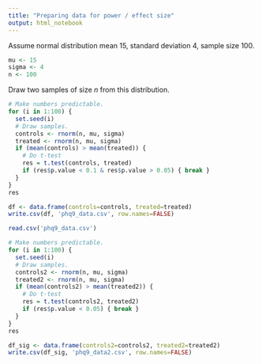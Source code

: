```yaml
---
title: "Preparing data for power / effect size"
output: html_notebook
---
```


Assume normal distribution mean 15, standard deviation 4, sample size 100.


```r
mu <- 15
sigma <- 4
n <- 100
```


Draw two samples of size $n$ from this distribution.


```r
# Make numbers predictable.
for (i in 1:100) {
  set.seed(i)
  # Draw samples.
  controls <- rnorm(n, mu, sigma) 
  treated <- rnorm(n, mu, sigma)
  if (mean(controls) > mean(treated)) {
    # Do t-test
    res = t.test(controls, treated)
    if (res$p.value < 0.1 & res$p.value > 0.05) { break }
  }
}
res
```

```r
df <- data.frame(controls=controls, treated=treated)
write.csv(df, 'phq9_data.csv', row.names=FALSE)
```


```r

read.csv('phq9_data.csv')
```

```r
# Make numbers predictable.
for (i in 1:100) {
  set.seed(i)
  # Draw samples.
  controls2 <- rnorm(n, mu, sigma)
  treated2 <- rnorm(n, mu, sigma)
  if (mean(controls2) > mean(treated2)) {
    # Do t-test
    res = t.test(controls2, treated2)
    if (res$p.value < 0.05) { break }
  }
}
res
```

```r
df_sig <- data.frame(controls2=controls2, treated2=treated2)
write.csv(df_sig, 'phq9_data2.csv', row.names=FALSE)
```